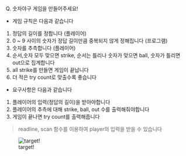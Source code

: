 Q) 숫자야구 게임을 만들어주세요!  

- 게임 규칙은 다음과 같습니다  

1. 정답의 길이를 정합니다 (플레이어)  
2. 0 ~ 9 사이의 숫자가 정답 길이만큼 중복되지 않게 정해집니다 (프로그램)  
3. 숫자를 추측합니다 (플레이어)  
4. 순서,숫자 모두 맞으면 strike, 순서는 틀리나 숫자가 맞으면 ball, 숫자가 틀리면 out으로 집계합니다  
5. all strike를 만들면 게임이 끝납니다  
6. 더 적은 try count로 맞출수록 좋습니다  
  
- 요구사항은 다음과 같습니다  

1. 플레이어의 입력(정답의 길이)을 받아야합니다  
2. 플레이어의 추측에 대해 strike, ball, out 수를 출력해줘야합니다  
3. 게임이 끝나면 try count를 출력해줍니다  

> readline, scan 함수를 이용하여 player의 입력을 받을 수 있습니다

![target!](number_baseball_result.PNG)
